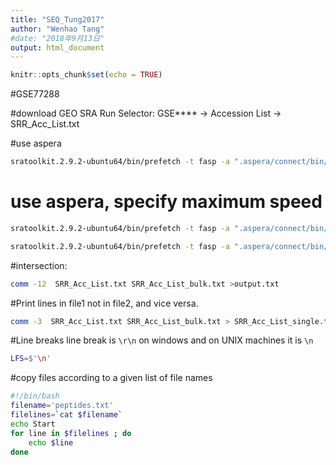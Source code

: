 ```yaml
---
title: "SEQ_Tung2017"
author: "Wenhao Tang"
#date: "2018年9月13日"
output: html_document
---
```


```r
knitr::opts_chunk$set(echo = TRUE)
```
#GSE77288

#download GEO 
SRA Run Selector: GSE**** -> Accession List -> SRR_Acc_List.txt

#use aspera
```bash
sratoolkit.2.9.2-ubuntu64/bin/prefetch -t fasp -a ".aspera/connect/bin/ascp|.aspera/connect/etc/asperaweb_id_dsa.openssh" SRR390728
```

# use aspera, specify maximum speed
```bash
sratoolkit.2.9.2-ubuntu64/bin/prefetch -t fasp -a ".aspera/connect/bin/ascp|.aspera/connect/etc/asperaweb_id_dsa.openssh" --ascp-options "-l 1g -m 500m" SRR390728
```

```bash
sratoolkit.2.9.2-ubuntu64/bin/prefetch -t fasp -a ".aspera/connect/bin/ascp|.aspera/connect/etc/asperaweb_id_dsa.openssh" --ascp-options "-l 1g -m 500m" --option-file ~/Downloads/SRR_Acc_List.txt
```

#intersection:
```bash
comm -12  SRR_Acc_List.txt SRR_Acc_List_bulk.txt >output.txt
```
#Print lines in file1 not in file2, and vice versa.
```bash
comm -3  SRR_Acc_List.txt SRR_Acc_List_bulk.txt > SRR_Acc_List_single.txt
```


#Line breaks
line break is `\r\n` on windows and on UNIX machines it is `\n`
```bash
LFS=$'\n'
```


#copy files according to a given list of file names

```bash
#!/bin/bash
filename='peptides.txt'
filelines=`cat $filename`
echo Start
for line in $filelines ; do
    echo $line
done
```